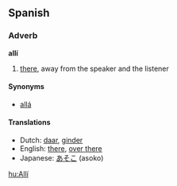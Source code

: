 ==Spanish==
===Adverb===
'''allí'''

# [[there]], away from the speaker and the listener

====Synonyms====
*[[allá]]

====Translations====
*Dutch: [[daar]], [[ginder]]
*English: [[there]], [[over there]]
*Japanese: [[あそこ]] (asoko)

[[hu:Allí]]
